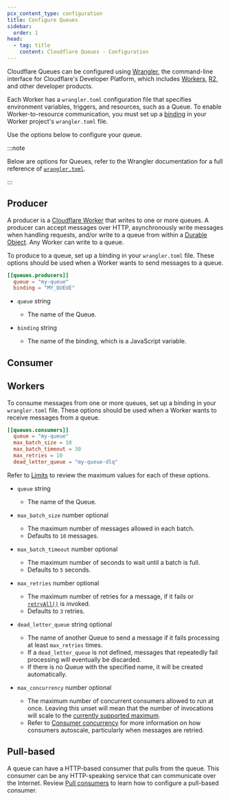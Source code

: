 ```yaml
---
pcx_content_type: configuration
title: Configure Queues
sidebar:
  order: 1
head:
  - tag: title
    content: Cloudflare Queues - Configuration
---
```


Cloudflare Queues can be configured using [Wrangler](/workers/wrangler/install-and-update/), the command-line interface for Cloudflare's Developer Platform, which includes [Workers](/workers/), [R2](/r2/), and other developer products.

Each Worker has a `wrangler.toml` configuration file that specifies environment variables, triggers, and resources, such as a Queue. To enable Worker-to-resource communication, you must set up a [binding](/workers/runtime-apis/bindings/) in your Worker project's `wrangler.toml` file.

Use the options below to configure your queue.

:::note

Below are options for Queues, refer to the Wrangler documentation for a full reference of [`wrangler.toml`](/workers/wrangler/configuration/).

:::

## Producer

A producer is a [Cloudflare Worker](/workers/) that writes to one or more queues. A producer can accept messages over HTTP, asynchronously write messages when handling requests, and/or write to a queue from within a [Durable Object](/durable-objects/). Any Worker can write to a queue.

To produce to a queue, set up a binding in your `wrangler.toml` file. These options should be used when a Worker wants to send messages to a queue.


<WranglerConfig>

```toml
[[queues.producers]]
  queue = "my-queue"
  binding = "MY_QUEUE"
```

</WranglerConfig>

- <code>queue</code> string

  - The name of the Queue.

- <code>binding</code> string

  - The name of the binding, which is a JavaScript variable.

## Consumer

## Workers

To consume messages from one or more queues, set up a binding in your `wrangler.toml` file. These options should be used when a Worker wants to receive messages from a queue.

<WranglerConfig>

```toml
[[queues.consumers]]
  queue = "my-queue"
  max_batch_size = 10
  max_batch_timeout = 30
  max_retries = 10
  dead_letter_queue = "my-queue-dlq"
```

</WranglerConfig>

Refer to [Limits](/queues/platform/limits) to review the maximum values for each of these options.

- <code>queue</code> string

  - The name of the Queue.

- <code>max\_batch\_size</code> number optional

  - The maximum number of messages allowed in each batch.
  - Defaults to `10` messages.

- <code>max\_batch\_timeout</code> number optional

  - The maximum number of seconds to wait until a batch is full.
  - Defaults to `5` seconds.

- <code>max\_retries</code> number optional

  - The maximum number of retries for a message, if it fails or [`retryAll()`](/queues/configuration/javascript-apis/#messagebatch) is invoked.
  - Defaults to `3` retries.

- <code>dead\_letter\_queue</code> string optional

  - The name of another Queue to send a message if it fails processing at least `max_retries` times.
  - If a `dead_letter_queue` is not defined, messages that repeatedly fail processing will eventually be discarded.
  - If there is no Queue with the specified name, it will be created automatically.

- <code>max\_concurrency</code> number optional

  - The maximum number of concurrent consumers allowed to run at once. Leaving this unset will mean that the number of invocations will scale to the [currently supported maximum](/queues/platform/limits/).
  - Refer to [Consumer concurrency](/queues/configuration/consumer-concurrency/) for more information on how consumers autoscale, particularly when messages are retried.

## Pull-based

A queue can have a HTTP-based consumer that pulls from the queue. This consumer can be any HTTP-speaking service that can communicate over the Internet. Review [Pull consumers](/queues/configuration/pull-consumers/) to learn how to configure a pull-based consumer.
